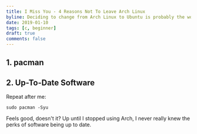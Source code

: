 ```yaml
---
title: I Miss You - 4 Reasons Not To Leave Arch Linux
byline: Deciding to change from Arch Linux to Ubuntu is probably the word choice I've made in my life. Won't you take me back?
date: 2019-01-10
tags: [c, beginner]
draft: true
comments: false
---
```


## 1. pacman

## 2. Up-To-Date Software
Repeat after me:
```
sudo pacman -Syu
```
Feels good, doesn't it?
Up until I stopped using Arch, I never really knew the perks of software being up to date.
